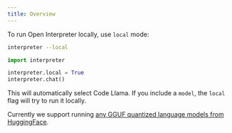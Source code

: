 ```yaml
---
title: Overview
---
```


To run Open Interpreter locally, use `local` mode:

<CodeGroup>

```bash Terminal
interpreter --local
```

```python Python
import interpreter

interpreter.local = True
interpreter.chat()
```

</CodeGroup>

This will automatically select Code Llama. If you include a `model`, the `local` flag will try to run it locally.

Currently we support running [any GGUF quantized language models from HuggingFace](https://huggingface.co/models?search=gguf).